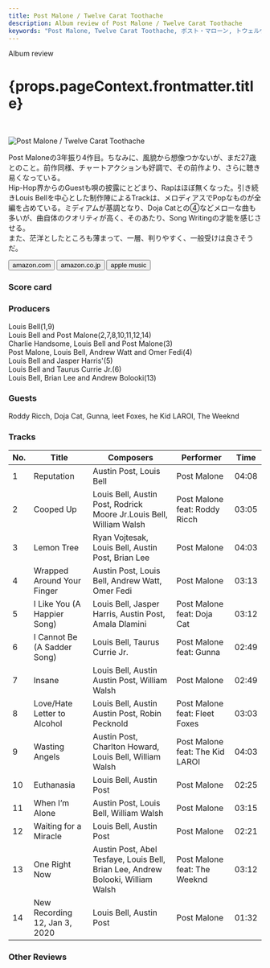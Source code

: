 ```yaml
---
title: Post Malone / Twelve Carat Toothache
description: Album review of Post Malone / Twelve Carat Toothache
keywords: "Post Malone, Twelve Carat Toothache, ポスト・マローン, トウェルヴ・カラット・トゥースエイク"
---
```






<p className="largeP">Album review</p>
<h1 className="h1--no--margin">{props.pageContext.frontmatter.title}</h1>

<br/>
<Row  className="image-card-group">
	<Column colMd={3} colLg={4} noGutterMdLeft="">
       <ImageCard>

![Post Malone / Twelve Carat Toothache](../../images/cd/postmalone3L.jpg)

</ImageCard>
	</Column>
	<Column colMd={4} colLg={8} noGutterMdLeft="">
	  <p>
	    Post Maloneの3年振り4作目。ちなみに、風貌から想像つかないが、まだ27歳とのこと。前作同様、チャートアクションも好調で、その前作より、さらに聴き易くなっている。
      <br/>Hip-Hop界からのGuestも唄の披露にとどまり、Rapはほぼ無くなった。引き続きLouis Bellを中心とした制作陣によるTrackは、メロディアスでPopなものが全編を占めている。ミディアムが基調となり、Doja Catとの④などメローな曲も多いが、曲自体のクオリティが高く、そのあたり、Song Writingの才能を感じさせる。
      <br/>また、茫洋としたところも薄まって、一層、判りやすく、一般受けは良さそうだ。
    </p>
    <div>
	    <Button className="button-right-mergin"  href="https://amzn.to/3XBsPEb" renderIcon={ArrowUpRight} size='sm' kind='primary'>
        amazon.com
      </Button>
      <Button className="button-right-mergin"  href="https://amzn.to/3GWfmQO" renderIcon={ArrowUpRight} size='sm' kind='secondary'>
        amazon.co.jp
      </Button>
      <Button className="button-right-mergin"  href="https://apple.co/3kqb0tu" renderIcon={ArrowUpRight} size='sm' kind='tertiary'>
        apple music
      </Button>
	  </div>
	  <AdvJS2/>
    </Column>
</Row>
<Row >
  <Column colMd={4} colLg={4} noGutterMdLeft="">
    <div>
      <h3>Score card</h3>
	    <SliderJS1 value="5" />
      <SliderJS2 value="2" />
	    <SliderJS3 value="1" />
      <SliderJS4 value="8" />
    </div>
  </Column>
  <Column colMd={8} colLg={8} noGutterMdLeft="">
    <div>
      <h3>Producers</h3>
      <p>
        Louis Bell(1,9)
        <br/>Louis Bell and Post Malone(2,7,8,10,11,12,14)
        <br/>Charlie Handsome, Louis Bell and Post Malone(3)
        <br/>Post Malone, Louis Bell, Andrew Watt and Omer Fedi(4)
        <br/>Louis Bell and Jasper Harris'(5)
        <br/>Louis Bell and Taurus Currie Jr.(6)
        <br/>Louis Bell, Brian Lee and Andrew Bolooki(13)
      </p>
      <h3>Guests</h3>
      <p>
        Roddy Ricch, Doja Cat, Gunna, leet Foxes, he Kid LAROI, The Weeknd
      </p>
    </div>
  </Column>
</Row>

<h3>Tracks</h3>

| No. | Title                         | Composers                                                                       | Performer                       | Time  |
| --- | ----------------------------- | ------------------------------------------------------------------------------- | ------------------------------- | ----- |
| 1   | Reputation                    | Austin Post, Louis Bell                                                         | Post Malone                     | 04:08 |
| 2   | Cooped Up                     | Louis Bell, Austin Post, Rodrick Moore Jr.Louis Bell, William Walsh             | Post Malone feat: Roddy Ricch   | 03:05 |
| 3   | Lemon Tree                    | Ryan Vojtesak, Louis Bell, Austin Post, Brian Lee                               | Post Malone                     | 04:03 |
| 4   | Wrapped Around Your Finger    | Austin Post, Louis Bell, Andrew Watt, Omer Fedi                                 | Post Malone                     | 03:13 |
| 5   | I Like You (A Happier Song)   | Louis Bell, Jasper Harris, Austin Post, Amala Dlamini                           | Post Malone feat: Doja Cat      | 03:12 |
| 6   | I Cannot Be (A Sadder Song)   | Louis Bell, Taurus Currie Jr.                                                   | Post Malone feat: Gunna         | 02:49 |
| 7   | Insane                        | Louis Bell, Austin Austin Post, William Walsh                                   | Post Malone                     | 02:49 |
| 8   | Love/Hate Letter to Alcohol   | Louis Bell, Austin Austin Post, Robin Pecknold                                  | Post Malone feat: Fleet Foxes   | 03:03 |
| 9   | Wasting Angels                | Austin Post, Charlton Howard, Louis Bell, William Walsh                         | Post Malone feat: The Kid LAROI | 04:03 |
| 10  | Euthanasia                    | Louis Bell, Austin Post                                                         | Post Malone                     | 02:25 |
| 11  | When I’m Alone                | Austin Post, Louis Bell, William Walsh                                          | Post Malone                     | 03:15 |
| 12  | Waiting for a Miracle         | Louis Bell, Austin Post                                                         | Post Malone                     | 02:21 |
| 13  | One Right Now                 | Austin Post, Abel Tesfaye, Louis Bell, Brian Lee, Andrew Bolooki, William Walsh | Post Malone feat: The Weeknd    | 03:12 |
| 14  | New Recording 12, Jan 3, 2020 | Louis Bell, Austin Post                                                         | Post Malone                     | 01:32 |

<h3>Other Reviews</h3>

<Row>
  <Column colMd={3} colLg={3} noGutterMdLeft>
    <Review1 />
  </Column>
  <Column colMd={3} colLg={3} noGutterMdLeft>
    <Review2 />
  </Column>
</Row>

<AdvJS3 />
